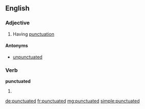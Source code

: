 ==English==

===Adjective===
{{en-adj}}

# Having [[punctuation]]

====Antonyms====
*[[unpunctuated]]

===Verb===
'''punctuated'''

# {{past of|punctuate}}

[[de:punctuated]]
[[fr:punctuated]]
[[mg:punctuated]]
[[simple:punctuated]]